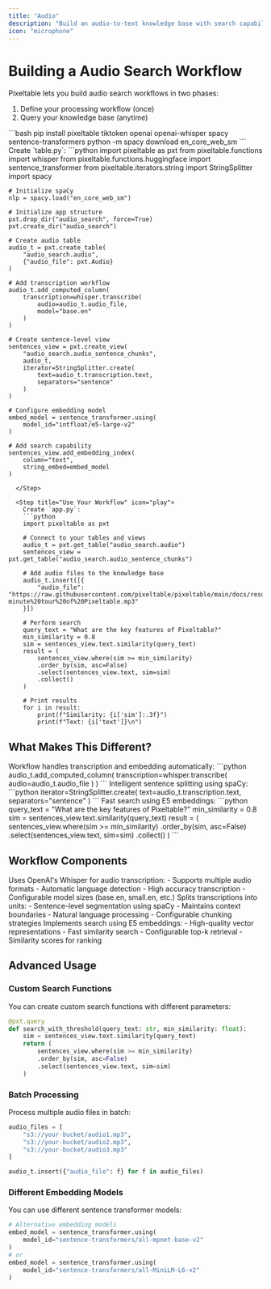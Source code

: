 ```yaml
---
title: "Audio"
description: "Build an audio-to-text knowledge base with search capabilities"
icon: "microphone"
---
```


# Building a Audio Search Workflow

Pixeltable lets you build audio search workflows in two phases:
1. Define your processing workflow (once)
2. Query your knowledge base (anytime)

<Steps>
  <Step title="Install Dependencies">
    ```bash
    pip install pixeltable tiktoken openai openai-whisper spacy sentence-transformers
    python -m spacy download en_core_web_sm
    ```
  </Step>

  <Step title="Define Your Workflow" icon="diagram-project">
    Create `table.py`:
    ```python
    import pixeltable as pxt
    from pixeltable.functions import whisper
    from pixeltable.functions.huggingface import sentence_transformer
    from pixeltable.iterators.string import StringSplitter
    import spacy

    # Initialize spaCy
    nlp = spacy.load("en_core_web_sm")

    # Initialize app structure
    pxt.drop_dir("audio_search", force=True)
    pxt.create_dir("audio_search")

    # Create audio table
    audio_t = pxt.create_table(
        "audio_search.audio", 
        {"audio_file": pxt.Audio}
    )

    # Add transcription workflow
    audio_t.add_computed_column(
        transcription=whisper.transcribe(
            audio=audio_t.audio_file, 
            model="base.en"
        )
    )

    # Create sentence-level view
    sentences_view = pxt.create_view(
        "audio_search.audio_sentence_chunks",
        audio_t,
        iterator=StringSplitter.create(
            text=audio_t.transcription.text, 
            separators="sentence"
        )
    )

    # Configure embedding model
    embed_model = sentence_transformer.using(
        model_id="intfloat/e5-large-v2"
    )

    # Add search capability
    sentences_view.add_embedding_index(
        column="text", 
        string_embed=embed_model
    )
```
  </Step>

  <Step title="Use Your Workflow" icon="play">
    Create `app.py`:
    ```python
    import pixeltable as pxt

    # Connect to your tables and views
    audio_t = pxt.get_table("audio_search.audio")
    sentences_view = pxt.get_table("audio_search.audio_sentence_chunks")

    # Add audio files to the knowledge base
    audio_t.insert([{
        "audio_file": "https://raw.githubusercontent.com/pixeltable/pixeltable/main/docs/resources/10-minute%20tour%20of%20Pixeltable.mp3"
    }])

    # Perform search
    query_text = "What are the key features of Pixeltable?"
    min_similarity = 0.8
    sim = sentences_view.text.similarity(query_text)
    result = (
        sentences_view.where(sim >= min_similarity)
        .order_by(sim, asc=False)
        .select(sentences_view.text, sim=sim)
        .collect()
    )

    # Print results
    for i in result:
        print(f"Similarity: {i['sim']:.3f}")
        print(f"Text: {i['text']}\n")
```
  </Step>
</Steps>

## What Makes This Different?

<CardGroup cols={1}>
  <Card title="Automatic Processing" icon="gears">
    Workflow handles transcription and embedding automatically:
    ```python
    audio_t.add_computed_column(
        transcription=whisper.transcribe(
            audio=audio_t.audio_file
        )
    )
    ```
  </Card>

  <Card title="Smart Chunking" icon="scissors">
    Intelligent sentence splitting using spaCy:
    ```python
    iterator=StringSplitter.create(
        text=audio_t.transcription.text,
        separators="sentence"
    )
    ```
  </Card>

  <Card title="Vector Search" icon="magnifying-glass">
    Fast search using E5 embeddings:
    ```python
    query_text = "What are the key features of Pixeltable?"
    min_similarity = 0.8
    sim = sentences_view.text.similarity(query_text)
    result = (
        sentences_view.where(sim >= min_similarity)
        .order_by(sim, asc=False)
        .select(sentences_view.text, sim=sim)
        .collect()
    )
    ```
  </Card>
</CardGroup>

## Workflow Components

<AccordionGroup>
  <Accordion title="Audio Transcription" icon="waveform">
    Uses OpenAI's Whisper for audio transcription:
    - Supports multiple audio formats
    - Automatic language detection
    - High accuracy transcription
    - Configurable model sizes (base.en, small.en, etc.)
  </Accordion>

  <Accordion title="Text Processing" icon="text-size">
    Splits transcriptions into units:
    - Sentence-level segmentation using spaCy
    - Maintains context boundaries
    - Natural language processing
    - Configurable chunking strategies
  </Accordion>

  <Accordion title="Vector Search" icon="database">
    Implements search using E5 embeddings:
    - High-quality vector representations
    - Fast similarity search
    - Configurable top-k retrieval
    - Similarity scores for ranking
  </Accordion>
</AccordionGroup>

## Advanced Usage

### Custom Search Functions

You can create custom search functions with different parameters:

```python
@pxt.query
def search_with_threshold(query_text: str, min_similarity: float):
    sim = sentences_view.text.similarity(query_text)
    return (
        sentences_view.where(sim >= min_similarity)
        .order_by(sim, asc=False)
        .select(sentences_view.text, sim=sim)
    )
```

### Batch Processing

Process multiple audio files in batch:

```python
audio_files = [
    "s3://your-bucket/audio1.mp3",
    "s3://your-bucket/audio2.mp3",
    "s3://your-bucket/audio3.mp3"
]

audio_t.insert({"audio_file": f} for f in audio_files)
```

### Different Embedding Models

You can use different sentence transformer models:

```python
# Alternative embedding models
embed_model = sentence_transformer.using(
    model_id="sentence-transformers/all-mpnet-base-v2"
)
# or
embed_model = sentence_transformer.using(
    model_id="sentence-transformers/all-MiniLM-L6-v2"
)
```
